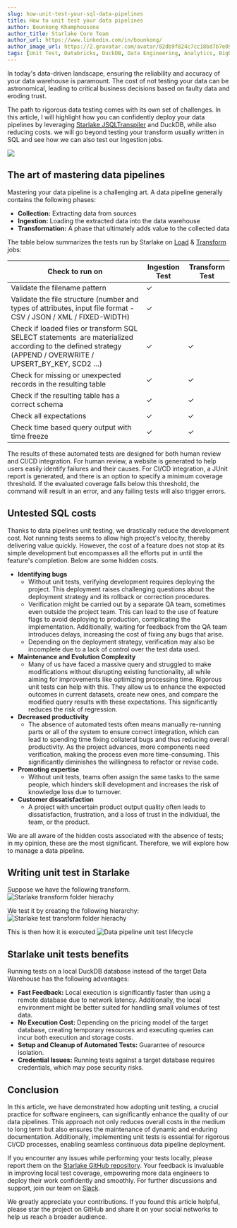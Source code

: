 ```yaml
---
slug: how-unit-test-your-sql-data-pipelines
title: How to unit test your data pipelines
author: Bounkong Khamphousone
author_title: Starlake Core Team
author_url: https://www.linkedin.com/in/bounkong/
author_image_url: https://2.gravatar.com/avatar/82db9f824c7cc18bd7b7e091c5752353c869752d8ff5bac90e8770de89635cf9
tags: [Unit Test, Databricks, DuckDB, Data Engineering, Analytics, BigQuery, Snowflake, Redshift]
---
```


<head>
    <link rel="canonical" href="https://www.linkedin.com/pulse/how-unit-test-your-sql-data-pipelines-bounkong-khamphousone-2xwye" />
</head>



In today's data-driven landscape, ensuring the reliability and accuracy of your data warehouse is paramount. The cost of not testing your data can be astronomical, leading to critical business decisions based on faulty data and eroding trust. 

The path to rigorous data testing comes with its own set of challenges. In this article, I will highlight how you can confidently deploy your data pipelines by leveraging [Starlake JSQLTranspiler](https://github.com/starlake-ai/jsqltranspiler) and DuckDB, while also reducing costs. we will go beyond testing your transform usually written in SQL and see how we can also test our Ingestion jobs.

![]( /img/blog/how-to-unit-test-your-sql-data-pipelines/data-pipeline-cicd.gif)

## The art of mastering data pipelines

Mastering your data pipeline is a challenging art. A data pipeline generally contains the following phases:
- **Collection:** Extracting data from sources
- **Ingestion:** Loading the extracted data into the data warehouse
- **Transformation:** A phase that ultimately adds value to the collected data

The table below summarizes the tests run by Starlake on [Load](https://starlake.ai/starlake/docs/next/category/load) & [Transform](https://starlake.ai/starlake/docs/next/category/transform) jobs:

| Check to run on                                                                                                                                           | Ingestion Test | Transform Test |
| --------------------------------------------------------------------------------------------------------------------------------------------------------- | -------------- | -------------- |
| Validate the filename pattern                                                                                                                             | ✓              |                |
| Validate the file structure (number and types of attributes, input file format - CSV / JSON / XML / FIXED-WIDTH)                                          | ✓              |                |
| Check if loaded files or transform SQL SELECT statements  are materialized according to the defined strategy (APPEND / OVERWRITE / UPSERT_BY_KEY, SCD2 …) | ✓              | ✓              |
| Check for missing or unexpected records in the resulting table                                                                                            | ✓              | ✓              |
| Check if the resulting table has a correct schema                                                                                                         | ✓              | ✓              |
| Check all expectations                                                                                                                                    | ✓              | ✓              |
| Check time based query output with time freeze                                                                                                            | ✓              | ✓              |
The results of these automated tests are designed for both human review and CI/CD integration. For human review, a website is generated to help users easily identify failures and their causes. For CI/CD integration, a JUnit report is generated, and there is an option to specify a minimum coverage threshold. If the evaluated coverage falls below this threshold, the command will result in an error, and any failing tests will also trigger errors.
## Untested SQL costs

Thanks to data pipelines unit testing, we drastically reduce the development cost. Not running tests seems to allow high project's velocity, thereby delivering value quickly. However, the cost of a feature does not stop at its simple development but encompasses all the efforts put in until the feature's completion. Below are some hidden costs.

- **Identifying bugs**
    - Without unit tests, verifying development requires deploying the project. This deployment raises challenging questions about the deployment strategy and its rollback or correction procedures.
    - Verification might be carried out by a separate QA team, sometimes even outside the project team. This can lead to the use of feature flags to avoid deploying to production, complicating the implementation. Additionally, waiting for feedback from the QA team introduces delays, increasing the cost of fixing any bugs that arise.
    - Depending on the deployment strategy, verification may also be incomplete due to a lack of control over the test data used.
- **Maintenance and Evolution Complexity**
    - Many of us have faced a massive query and struggled to make modifications without disrupting existing functionality, all while aiming for improvements like optimizing processing time. Rigorous unit tests can help with this. They allow us to enhance the expected outcomes in current datasets, create new ones, and compare the modified query results with these expectations. This significantly reduces the risk of regression.
- **Decreased productivity**
    - The absence of automated tests often means manually re-running parts or all of the system to ensure correct integration, which can lead to spending time fixing collateral bugs and thus reducing overall productivity. As the project advances, more components need verification, making the process even more time-consuming. This significantly diminishes the willingness to refactor or revise code.
- **Promoting expertise**
    - Without unit tests, teams often assign the same tasks to the same people, which hinders skill development and increases the risk of knowledge loss due to turnover.
- **Customer dissatisfaction**
    - A project with uncertain product output quality often leads to dissatisfaction, frustration, and a loss of trust in the individual, the team, or the product.

We are all aware of the hidden costs associated with the absence of tests; in my opinion, these are the most significant. Therefore, we will explore how to manage a data pipeline.

## Writing unit test in Starlake

Suppose we have the following transform.
![Starlake transform folder hierachy]( /img/blog/how-to-unit-test-your-sql-data-pipelines/starlake-transform-folder-hierarchy.png "Starlake transform folder hierachy")

We test it by creating the following hierarchy:
![Starlake test transform folder hierachy]( /img/blog/how-to-unit-test-your-sql-data-pipelines/starlake-test-transform-folder-hierarchy.png "Starlake test transform folder hierachy")

This is then how it is executed
![Data pipeline unit test lifecycle]( /img/blog/how-to-unit-test-your-sql-data-pipelines/data-pipeline-unit-test-lifecycle.gif "Data pipeline unit test lifecycle")

## Starlake unit tests benefits

Running tests on a local DuckDB database instead of the target Data Warehouse has the following advantages:
- **Fast Feedback:** Local execution is significantly faster than using a remote database due to network latency. Additionally, the local environment might be better suited for handling small volumes of test data.
- **No Execution Cost:** Depending on the pricing model of the target database, creating temporary resources and executing queries can incur both execution and storage costs.
- **Setup and Cleanup of Automated Tests:** Guarantee of resource isolation.
- **Credential Issues:** Running tests against a target database requires credentials, which may pose security risks.

## Conclusion

In this article, we have demonstrated how adopting unit testing, a crucial practice for software engineers, can significantly enhance the quality of our data pipelines. This approach not only reduces overall costs in the medium to long term but also ensures the maintenance of dynamic and enduring documentation. Additionally, implementing unit tests is essential for rigorous CI/CD processes, enabling seamless continuous data pipeline deployment.

If you encounter any issues while performing your tests locally, please report them on the [Starlake GitHub repository](https://github.com/starlake-ai/starlake). Your feedback is invaluable in improving local test coverage, empowering more data engineers to deploy their work confidently and smoothly. For further discussions and support, join our team on [Slack](https://join.slack.com/t/starlakeai/shared_invite/zt-28vf5d49s-rnyuh70OrJjcX_2Vz2mafw).

We greatly appreciate your contributions. If you found this article helpful, please star the project on GitHub and share it on your social networks to help us reach a broader audience.